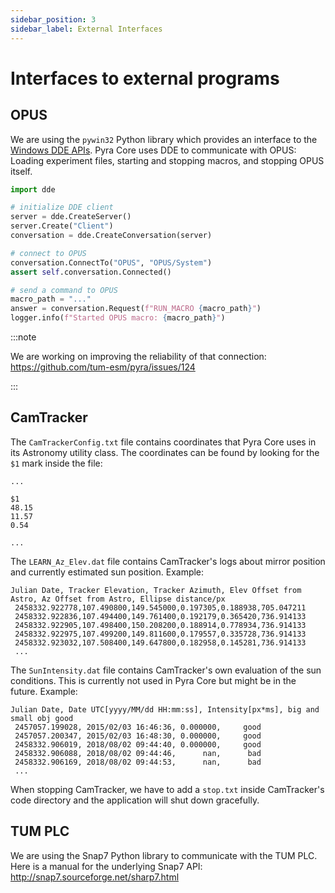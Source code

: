 ```yaml
---
sidebar_position: 3
sidebar_label: External Interfaces
---
```


# Interfaces to external programs

## OPUS

We are using the `pywin32` Python library which provides an interface to the [Windows DDE APIs](https://en.wikipedia.org/wiki/Dynamic_Data_Exchange). Pyra Core uses DDE to communicate with OPUS: Loading experiment files, starting and stopping macros, and stopping OPUS itself.

```python
import dde

# initialize DDE client
server = dde.CreateServer()
server.Create("Client")
conversation = dde.CreateConversation(server)

# connect to OPUS
conversation.ConnectTo("OPUS", "OPUS/System")
assert self.conversation.Connected()

# send a command to OPUS
macro_path = "..."
answer = conversation.Request(f"RUN_MACRO {macro_path}")
logger.info(f"Started OPUS macro: {macro_path}")
```

:::note

We are working on improving the reliability of that connection: https://github.com/tum-esm/pyra/issues/124

:::

## CamTracker

The `CamTrackerConfig.txt` file contains coordinates that Pyra Core uses in its Astronomy utility class. The coordinates can be found by looking for the `$1` mark inside the file:

```
...

$1
48.15
11.57
0.54

...
```

The `LEARN_Az_Elev.dat` file contains CamTracker's logs about mirror position and currently estimated sun position. Example:

```dat
Julian Date, Tracker Elevation, Tracker Azimuth, Elev Offset from Astro, Az Offset from Astro, Ellipse distance/px
 2458332.922778,107.490800,149.545000,0.197305,0.188938,705.047211
 2458332.922836,107.494400,149.761400,0.192179,0.365420,736.914133
 2458332.922905,107.498400,150.208200,0.188914,0.778934,736.914133
 2458332.922975,107.499200,149.811600,0.179557,0.335728,736.914133
 2458332.923032,107.508400,149.647800,0.182958,0.145281,736.914133
 ...
```

The `SunIntensity.dat` file contains CamTracker's own evaluation of the sun conditions. This is currently not used in Pyra Core but might be in the future. Example:

```dat
Julian Date, Date UTC[yyyy/MM/dd HH:mm:ss], Intensity[px*ms], big and small obj good
 2457057.199028, 2015/02/03 16:46:36, 0.000000,     good
 2457057.200347, 2015/02/03 16:48:30, 0.000000,     good
 2458332.906019, 2018/08/02 09:44:40, 0.000000,     good
 2458332.906088, 2018/08/02 09:44:46,      nan,      bad
 2458332.906169, 2018/08/02 09:44:53,      nan,      bad
 ...
```

When stopping CamTracker, we have to add a `stop.txt` inside CamTracker's code directory and the application will shut down gracefully.

## TUM PLC

We are using the Snap7 Python library to communicate with the TUM PLC. Here is a manual for the underlying Snap7 API: http://snap7.sourceforge.net/sharp7.html
